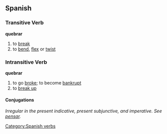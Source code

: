 == Spanish == 
=== Transitive Verb === 
'''quebrar'''
# to [[break]]
# to [[bend]], [[flex]] or [[twist]]

=== Intransitive Verb ===
'''quebrar'''
# to go [[broke]]; to become [[bankrupt]]
# to [[break up]]
[[Category:Spanish verbs]] 
==== Conjugations ====
''Irregular in the present indicative, present subjunctive, and imperative. See [[pensar]].''